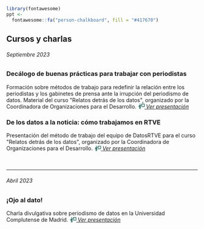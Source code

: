 ```r
library(fontawesome)
ppt <- 
  fontawesome::fa("person-chalkboard", fill = "#417670")
```

## Cursos y charlas

###### *Septiembre 2023*

### Decálogo de buenas prácticas para trabajar con periodistas

```{=html}
Formación sobre métodos de trabajo para redefinir la relación entre los periodistas y los gabinetes de prensa ante la irrupción del periodismo de datos. Material del curso <a herf="https://coordinadoraongd.org/formacion/cursos/relatos-detras-de-los-datos-herramientas-practicas-para-convertir-numero-en-historias/">"Relatos detrás de los datos"</a>, organizado por la Coordinadora de Organizaciones para el Desarrollo. <a href="https://jaimegutierrezh.github.io/formacion/clases/decalogo_datos/diapositivas.html#/title-slide"><svg aria-hidden="true" role="img" viewBox="0 0 640 512" style="height:1em;width:1.25em;vertical-align:-0.125em;margin-left:auto;margin-right:auto;font-size:inherit;fill:#417670;overflow:visible;position:relative;"><path d="M192 96a48 48 0 1 0 0-96 48 48 0 1 0 0 96zm-8 384V352h16V480c0 17.7 14.3 32 32 32s32-14.3 32-32V192h56 64 16c17.7 0 32-14.3 32-32s-14.3-32-32-32H384V64H576V256H384V224H320v48c0 26.5 21.5 48 48 48H592c26.5 0 48-21.5 48-48V48c0-26.5-21.5-48-48-48H368c-26.5 0-48 21.5-48 48v80H243.1 177.1c-33.7 0-64.9 17.7-82.3 46.6l-58.3 97c-9.1 15.1-4.2 34.8 10.9 43.9s34.8 4.2 43.9-10.9L120 256.9V480c0 17.7 14.3 32 32 32s32-14.3 32-32z"/></svg><i> Ver presentación</i></a>
```
### De los datos a la noticia: cómo trabajamos en RTVE

```{=html}
Presentación del método de trabajo del equipo de DatosRTVE para el curso <a herf="https://coordinadoraongd.org/formacion/cursos/relatos-detras-de-los-datos-herramientas-practicas-para-convertir-numero-en-historias/">"Relatos detrás de los datos"</a>, organizado por la Coordinadora de Organizaciones para el Desarrollo. <a href="https://jaimegutierrezh.github.io/formacion/clases/about_datosrtve/index.html#/title-slide"><svg aria-hidden="true" role="img" viewBox="0 0 640 512" style="height:1em;width:1.25em;vertical-align:-0.125em;margin-left:auto;margin-right:auto;font-size:inherit;fill:#417670;overflow:visible;position:relative;"><path d="M192 96a48 48 0 1 0 0-96 48 48 0 1 0 0 96zm-8 384V352h16V480c0 17.7 14.3 32 32 32s32-14.3 32-32V192h56 64 16c17.7 0 32-14.3 32-32s-14.3-32-32-32H384V64H576V256H384V224H320v48c0 26.5 21.5 48 48 48H592c26.5 0 48-21.5 48-48V48c0-26.5-21.5-48-48-48H368c-26.5 0-48 21.5-48 48v80H243.1 177.1c-33.7 0-64.9 17.7-82.3 46.6l-58.3 97c-9.1 15.1-4.2 34.8 10.9 43.9s34.8 4.2 43.9-10.9L120 256.9V480c0 17.7 14.3 32 32 32s32-14.3 32-32z"/></svg><i> Ver presentación</i></a></br></br></br>
```

------------------------------------------------------------------------

###### *Abril 2023*

### ¡Ojo al dato!

```{=html}
Charla divulgativa sobre periodismo de datos en la Universidad Complutense de Madrid. <a href="https://jaimegutierrezh.github.io/ojo-al-dato/index.html#/title-slide"><svg aria-hidden="true" role="img" viewBox="0 0 640 512" style="height:1em;width:1.25em;vertical-align:-0.125em;margin-left:auto;margin-right:auto;font-size:inherit;fill:#417670;overflow:visible;position:relative;"><path d="M192 96a48 48 0 1 0 0-96 48 48 0 1 0 0 96zm-8 384V352h16V480c0 17.7 14.3 32 32 32s32-14.3 32-32V192h56 64 16c17.7 0 32-14.3 32-32s-14.3-32-32-32H384V64H576V256H384V224H320v48c0 26.5 21.5 48 48 48H592c26.5 0 48-21.5 48-48V48c0-26.5-21.5-48-48-48H368c-26.5 0-48 21.5-48 48v80H243.1 177.1c-33.7 0-64.9 17.7-82.3 46.6l-58.3 97c-9.1 15.1-4.2 34.8 10.9 43.9s34.8 4.2 43.9-10.9L120 256.9V480c0 17.7 14.3 32 32 32s32-14.3 32-32z"/></svg><i> Ver presentación</i></a>
```
